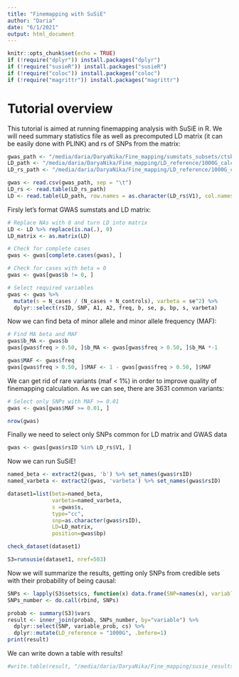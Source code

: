 ```yaml
---
title: "Finemapping with SuSiE"
author: "Daria"
date: "6/1/2021"
output: html_document
---
```


```r
knitr::opts_chunk$set(echo = TRUE)
if (!require("dplyr")) install.packages("dplyr")
if (!require("susieR")) install.packages("susieR")
if (!require("coloc")) install.packages("coloc")
if (!require("magrittr")) install.packages("magrittr")
```

# Tutorial overview

This tutorial is aimed at running finemapping analysis with SuSiE in R.
We will need summary statistics file as well as precomputed LD matrix (it can be easily done with PLINK) and rs of SNPs from the matrix:

```r
gwas_path <- "/media/daria/DaryaNika/Fine_mapping/sumstats_subsets/ctsb_1000kb_window.tsv"
LD_path <- "/media/daria/DaryaNika/Fine_mapping/LD_reference/1000G_calculated_de_novo_matrix_1703/ctsb_1000kb_wo_rare.ld"
LD_rs_path <- "/media/daria/DaryaNika/Fine_mapping/LD_reference/1000G_calculated_de_novo_matrix_1703/ctsb_1000kb_wo_rare.txt"

gwas <- read.csv(gwas_path, sep = "\t")
LD_rs <- read.table(LD_rs_path)
LD <- read.table(LD_path, row.names = as.character(LD_rs$V1), col.names = as.character(LD_rs$V1))
```

Firsly let's format GWAS sumstats and LD matrix:
```r
# Replace NAs with 0 and turn LD into matrix
LD <- LD %>% replace(is.na(.), 0)
LD_matrix <- as.matrix(LD)

# Check for complete cases
gwas <- gwas[complete.cases(gwas), ]

# Check for cases with beta = 0
gwas <- gwas[gwas$b != 0, ]

# Select required variables
gwas <- gwas %>% 
  mutate(s = N_cases / (N_cases + N_controls), varbeta = se^2) %>% 
  dplyr::select(rsID, SNP, A1, A2, freq, b, se, p, bp, s, varbeta)
```

Now we can find beta of minor allele and minor allele frequency (MAF):

```r
# Find MA beta and MAF
gwas$b_MA <- gwas$b
gwas[gwas$freq > 0.50, ]$b_MA <- gwas[gwas$freq > 0.50, ]$b_MA *-1

gwas$MAF <- gwas$freq
gwas[gwas$freq > 0.50, ]$MAF <- 1 - gwas[gwas$freq > 0.50, ]$MAF
```

We can get rid of rare variants (maf < 1%) in order to improve quality of finemapping calculation. As we can see, there are 3631 common variants:

```r
# Select only SNPs with MAF >= 0.01 
gwas <- gwas[gwas$MAF >= 0.01, ]

nrow(gwas)
```

Finally we need to select only SNPs common for LD matrix and GWAS data
```r
gwas <- gwas[gwas$rsID %in% LD_rs$V1, ]
```

Now we can run SuSiE!

```r
named_beta <- extract2(gwas, 'b') %>% set_names(gwas$rsID)
named_varbeta <- extract2(gwas, 'varbeta') %>% set_names(gwas$rsID)

dataset1=list(beta=named_beta, 
              varbeta=named_varbeta, 
              s =gwas$s, 
              type="cc", 
              snp=as.character(gwas$rsID), 
              LD=LD_matrix, 
              position=gwas$bp)

check_dataset(dataset1)

S3=runsusie(dataset1, nref=503)
```

Now we will summarize the results, getting only SNPs from credible sets with their probability of being causal:

```r
SNPs <- lapply(S3$sets$cs, function(x) data.frame(SNP=names(x), variable=x))
SNPs_number <- do.call(rbind, SNPs)

probab <- summary(S3)$vars
result <- inner_join(probab, SNPs_number, by="variable") %>% 
  dplyr::select(SNP, variable_prob, cs) %>% 
  dplyr::mutate(LD_reference = "1000G", .before=1)
print(result)
```

We can write down a table with results!

```r
#write.table(result, "/media/daria/DaryaNika/Fine_mapping/susie_results/ctsb_susie_1000G.tsv", sep="\t", row.names = F, quote = F)
```

